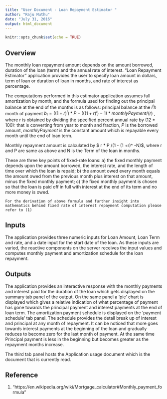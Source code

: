 ```yaml
---
title: "User Document - Loan Repayment Estimator "
author: "Raju Muthu"
date: "July 31, 2016"
output: html_document
---
```


```r
knitr::opts_chunk$set(echo = TRUE)
```

## Overview

The monthly loan repayment amount depends on the amount borrowed, duration of the loan (term) and the annual rate of interest.  "Loan Repayment Estimator" application provides the user to specify loan amount in dollars, term of loan or duration of loan in months, and rate of interest as percentage.  

The computations performed in this estimator application assumes full amortization by month, and the formula used for finding out the principal balance at the end of the months is as follows:
   principal balance at the $i^th$ month of payment $b_i=((1 + r) ^ i) * P - (((1 + r) ^ i) - 1) * monthlyPayment/(r)$ ,
   where r is obtained by dividing the specified percent annual rate by (12  * 100): that is converting from year to month and fraction,  $P$ is the borrowed amount, $monthlyPayment$ is the constant amount which is repayable every month until the end of loan term.
   
   Monthly repayment amount is calculated by $ r  * P /(1 - (1 +r)^ -N)$, where r and P are same as above and N is the Term of the loan in months.
   
   These are three key points of fixed-rate loans: a) the fixed monthly payment depends upon the amount borrowed, the interest rate, and the length of time over which the loan is repaid; b) the amount owed every month equals the amount owed from the previous month plus interest on that amount, minus the fixed monthly payment; c)  the fixed monthly payment is chosen so that the loan is paid off in full with interest at the end of its term and no more money is owed.
   
    For the derivation of above formula and further insight into mathematics behind fixed rate of interest repayment computation please refer to (1)
  
## Inputs

The application provides three numeric inputs for Loan Amount, Loan Term and rate, and a date input for the start date of the loan.  As these inputs are varied, the reactive components on the server receives the input values and computes monthly payment and amortization schedule for the loan repayment.


## Outputs
The application provides an interactive response with the monthly payments and interest paid for the duration of the loan which gets displayed on the summary tab panel of the output.  On the same panel a 'pie' chart is displayed which gives a relative indication of what percentage of payment has gone towards the principal payment and interest payments at the end of loan term.  The amortization payment schedule is displayed on the 'payment schedule' tab panel.  The schedule provides the detail break up of interest and principal at any month of repayment.  It can be noticed that more goes towards interest payments at the beginning of the loan and gradually reduces to become zero for the last month of payment.  At the same time Principal payment is less in the beginning but becomes greater as the repayment months increase.

The third tab panel hosts the Application usage document which is the document that is currently read.


## Reference
1) "https://en.wikipedia.org/wiki/Mortgage_calculator#Monthly_payment_formula"